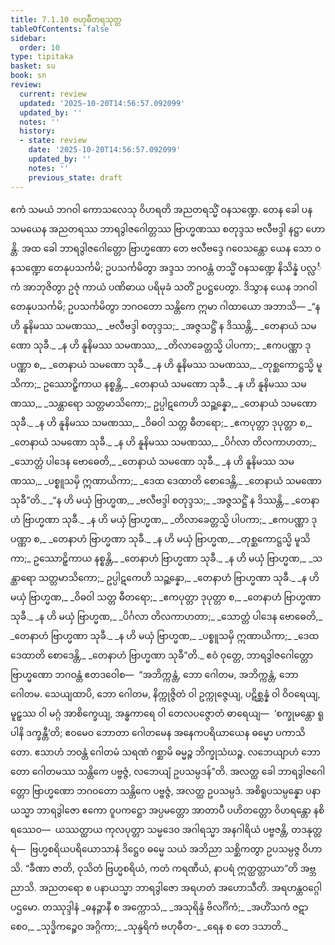 ```yaml
---
title: 7.1.10 ဗဟုဓီတရသုတ္တ
tableOfContents: false
sidebar:
  order: 10
type: tipitaka
basket: su
book: sn
review:
  current: review
  updated: '2025-10-20T14:56:57.092099'
  updated_by: ''
  notes: ''
  history:
  - state: review
    date: '2025-10-20T14:56:57.092099'
    updated_by: ''
    notes: ''
    previous_state: draft
---
```



<DynamicBreadcrumb />


<ReviewStatus review={frontmatter.review} showDetails={true} />

<HypothesisAnnotation frontmatter={frontmatter} />

<Division number="196" book="sn" e="ch" v="18" p="307">

<Paragraph number="1200" book="sn">
ဧကံ သမယံ ဘဂဝါ ကောသလေသု ဝိဟရတိ အညတရသ္မိံ ဝနသဏ္ဍေ. တေန ခေါ ပန သမယေန အညတရဿ ဘာရဒွါဇဂေါတ္တဿ ဗြာဟ္မဏဿ စတုဒ္ဒသ ဗလီဗဒ္ဒါ နဋ္ဌာ ဟောန္တိ. အထ ခေါ ဘာရဒွါဇဂေါတ္တော ဗြာဟ္မဏော တေ ဗလီဗဒ္ဒေ ဂဝေသန္တော ယေန သော ဝနသဏ္ဍော တေနုပသင်္ကမိ; ဥပသင်္ကမိတွာ အဒ္ဒသ ဘဂဝန္တံ တသ္မိံ ဝနသဏ္ဍေ နိသိန္နံ ပလ္လင်္ကံ အာဘုဇိတွာ ဥဇုံ ကာယံ ပဏိဓာယ ပရိမုခံ သတိံ ဥပဋ္ဌပေတွာ. ဒိသွာန ယေန ဘဂဝါ တေနုပသင်္ကမိ; ဥပသင်္ကမိတွာ ဘဂဝတော သန္တိကေ ဣမာ ဂါထာယော အဘာသိ—
</Paragraph>

<Paragraph number="1201" type="verses" book="sn">
_“န ဟိ နူနိမဿ သမဏဿ,_  
_ဗလီဗဒ္ဒါ စတုဒ္ဒသ;_  
_အဇ္ဇသဋ္ဌိံ န ဒိဿန္တိ,_  
_တေနာယံ သမဏော သုခီ._  

</Paragraph>

<Paragraph number="1202" type="verses" book="sn">
_န ဟိ နူနိမဿ သမဏဿ,_  
_တိလာခေတ္တသ္မိ ပါပကာ;_  
_ဧကပဏ္ဏာ ဒုပဏ္ဏာ စ,_  
_တေနာယံ သမဏော သုခီ._  

</Paragraph>

<Paragraph number="1203" type="verses" book="sn">
_န ဟိ နူနိမဿ သမဏဿ,_  
_တုစ္ဆကောဋ္ဌသ္မိ မူသိကာ;_  
ဥဿောဠှိကာယ နစ္စန္တိ,_  
_တေနာယံ သမဏော သုခီ._  

</Paragraph>

<Paragraph number="1204" type="verses" book="sn">
_န ဟိ နူနိမဿ သမဏဿ,_  
_သန္ထာရော သတ္တမာသိကော;_  
ဥပ္ပါဋကေဟိ သဉ္ဆန္နော,_  
_တေနာယံ သမဏော သုခီ._  

</Paragraph>

<Paragraph number="1205" type="verses" book="sn">
_န ဟိ နူနိမဿ သမဏဿ,_  
_ဝိဓဝါ သတ္တ ဓီတရော;_  
_ဧကပုတ္တာ ဒုပုတ္တာ စ,_  
_တေနာယံ သမဏော သုခီ._  

</Paragraph>

<Paragraph number="1206" type="verses" book="sn">
_န ဟိ နူနိမဿ သမဏဿ,_  
_ပိင်္ဂလာ တိလကာဟတာ;_  
_သောတ္တံ ပါဒေန ဗောဓေတိ,_  
_တေနာယံ သမဏော သုခီ._  

</Paragraph>

<Paragraph number="1207" type="verses" book="sn">
_န ဟိ နူနိမဿ သမဏဿ,_  
_ပစ္စူသမှိ ဣဏာယိကာ;_  
_ဒေထ ဒေထာတိ စောဒေန္တိ,_  
_တေနာယံ သမဏော သုခီ”တိ._  

</Paragraph>

<Paragraph number="1208" type="verses" book="sn">
_“န ဟိ မယှံ ဗြာဟ္မဏ,_  
_ဗလီဗဒ္ဒါ စတုဒ္ဒသ;_  
_အဇ္ဇသဋ္ဌိံ န ဒိဿန္တိ,_  
_တေနာဟံ ဗြာဟ္မဏာ သုခီ._  

</Paragraph>

<Paragraph number="1209" type="verses" book="sn">
_န ဟိ မယှံ ဗြာဟ္မဏ,_  
_တိလာခေတ္တသ္မိ ပါပကာ;_  
_ဧကပဏ္ဏာ ဒုပဏ္ဏာ စ,_  
_တေနာဟံ ဗြာဟ္မဏာ သုခီ._  

</Paragraph>

<Paragraph number="1210" type="verses" book="sn">
_န ဟိ မယှံ ဗြာဟ္မဏ,_  
_တုစ္ဆကောဋ္ဌသ္မိ မူသိကာ;_  
ဥဿောဠှိကာယ နစ္စန္တိ,_  
_တေနာဟံ ဗြာဟ္မဏာ သုခီ._  

</Paragraph>

<Paragraph number="1211" type="verses" book="sn">
_န ဟိ မယှံ ဗြာဟ္မဏ,_  
_သန္ထာရော သတ္တမာသိကော;_  
ဥပ္ပါဋကေဟိ သဉ္ဆန္နော,_  
_တေနာဟံ ဗြာဟ္မဏာ သုခီ._  

</Paragraph>

<Paragraph number="1212" type="verses" book="sn">
_န ဟိ မယှံ ဗြာဟ္မဏ,_  
_ဝိဓဝါ သတ္တ ဓီတရော;_  
_ဧကပုတ္တာ ဒုပုတ္တာ စ,_  
_တေနာဟံ ဗြာဟ္မဏာ သုခီ._  

</Paragraph>

<Paragraph number="1213" type="verses" book="sn">
_န ဟိ မယှံ ဗြာဟ္မဏ,_  
_ပိင်္ဂလာ တိလကာဟတာ;_  
_သောတ္တံ ပါဒေန ဗောဓေတိ,_  
_တေနာဟံ ဗြာဟ္မဏာ သုခီ._  

</Paragraph>

<Paragraph number="1214" type="verses" book="sn">
_န ဟိ မယှံ ဗြာဟ္မဏ,_  
_ပစ္စူသမှိ ဣဏာယိကာ;_  
_ဒေထ ဒေထာတိ စောဒေန္တိ,_  
_တေနာဟံ ဗြာဟ္မဏာ သုခီ”တိ._  

</Paragraph>

<Paragraph number="1215" book="sn">
ဧဝံ ဝုတ္တေ, ဘာရဒွါဇဂေါတ္တော ဗြာဟ္မဏော ဘဂဝန္တံ ဧတဒဝေါစ—  “အဘိက္ကန္တံ, ဘော ဂေါတမ, အဘိက္ကန္တံ, ဘော ဂေါတမ. သေယျထာပိ, ဘော ဂေါတမ, နိက္ကုဇ္ဇိတံ ဝါ ဥက္ကုဇ္ဇေယျ, ပဋိစ္ဆန္နံ ဝါ ဝိဝရေယျ, မူဠှဿ ဝါ မဂ္ဂံ အာစိက္ခေယျ, အန္ဓကာရေ ဝါ တေလပဇ္ဇောတံ ဓာရေယျ—  ‘စက္ခုမန္တော ရူပါနိ ဒက္ခန္တီ’တိ; ဧဝမေဝ ဘောတာ ဂေါတမေန အနေကပရိယာယေန ဓမ္မော ပကာသိတော. ဧသာဟံ ဘဝန္တံ ဂေါတမံ သရဏံ ဂစ္ဆာမိ ဓမ္မဉ္စ ဘိက္ခုသံဃဉ္စ. လဘေယျာဟံ ဘောတော ဂေါတမဿ သန္တိကေ ပဗ္ဗဇ္ဇံ, လဘေယျံ ဥပသမ္ပဒန်”တိ.
</Paragraph>

<Paragraph number="1216" book="sn">
အလတ္ထ ခေါ ဘာရဒွါဇဂေါတ္တော ဗြာဟ္မဏော ဘဂဝတော သန္တိကေ ပဗ္ဗဇ္ဇံ, အလတ္ထ ဥပသမ္ပဒံ. အစိရူပသမ္ပန္နော ပနာယသ္မာ ဘာရဒွါဇော ဧကော ဝူပကဋ္ဌော အပ္ပမတ္တော အာတာပီ ပဟိတတ္တော ဝိဟရန္တော နစိရဿေဝ—  ယဿတ္ထာယ ကုလပုတ္တာ သမ္မဒေဝ အဂါရသ္မာ အနဂါရိယံ ပဗ္ဗဇန္တိ, တဒနုတ္တရံ—  ဗြဟ္မစရိယပရိယောသာနံ ဒိဋ္ဌေဝ ဓမ္မေ သယံ အဘိညာ သစ္ဆိကတွာ ဥပသမ္ပဇ္ဇ ဝိဟာသိ. “ခီဏာ ဇာတိ, ဝုသိတံ ဗြဟ္မစရိယံ, ကတံ ကရဏီယံ, နာပရံ ဣတ္ထတ္တာယာ”တိ အဗ္ဘညာသိ. အညတရော စ ပနာယသ္မာ ဘာရဒွါဇော အရဟတံ အဟောသီတိ.

</Paragraph>
</Division>

<Paragraph number="1217" type="center" book="sn">
အရဟန္တဝဂ္ဂေါ ပဌမော.



</Paragraph>

<Paragraph number="1218" type="center" book="sn">
တဿုဒ္ဒါနံ


</Paragraph>

<Paragraph number="1219" type="verses" book="sn">
_ဓနဉ္ဇာနီ စ အက္ကောသံ,_  
_အသုရိန္ဒံ ဗိလင်္ဂိကံ;_  
_အဟိံသကံ ဇဋာ စေဝ,_  
_သုဒ္ဓိကဉ္စေဝ အဂ္ဂိကာ;_  
_သုန္ဒရိကံ ဗဟုဓီတ-_  
_ရေန စ တေ ဒသာတိ._
</Paragraph>